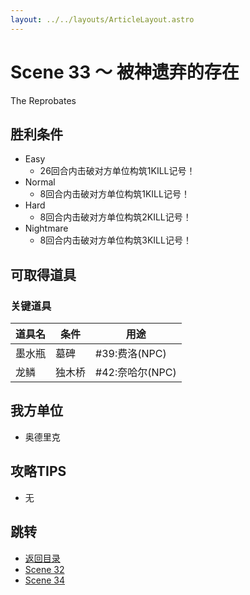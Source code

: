```yaml
---
layout: ../../layouts/ArticleLayout.astro
---
```

# Scene 33 ～ 被神遗弃的存在  

The Reprobates

## 胜利条件 

- Easy
  - 26回合内击破对方单位构筑1KILL记号！
- Normal
  - 8回合内击破对方单位构筑1KILL记号！
- Hard
  - 8回合内击破对方单位构筑2KILL记号！
- Nightmare
  - 8回合内击破对方单位构筑3KILL记号！

## 可取得道具 

### 关键道具

|道具名|条件|用途|
|---|---|---|
|墨水瓶|墓碑|#39:费洛(NPC)|
|龙鳞|独木桥|#42:奈哈尔(NPC)|

## 我方单位 

- 奥德里克

## 攻略TIPS 

- 无

## 跳转

- [返回目录](../mellia)
- [Scene 32](./2-32)
- [Scene 34](./2-34)